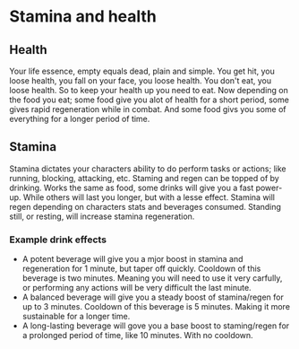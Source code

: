# Stamina and health

## Health

Your life essence, empty equals dead, plain and simple. You get hit, you loose health, you fall on your face, you loose health. You don't eat, you loose health. So to keep your health up you need to eat. Now depending on the food you eat; some food give you alot of health for a short period, some gives rapid regeneration while in combat. And some food givs you some of everything for a longer period of time.

## Stamina

Stamina dictates your characters ability to do perform tasks or actions; like running, blocking, attacking, etc. Staming and regen can be topped of by drinking. Works the same as food, some drinks will give you a fast power-up. While others will last you longer, but with a lesse effect. Stamina will regen depending on characters stats and beverages consumed. Standing still, or resting, will increase stamina regeneration.

### Example drink effects
* A potent beverage will give you a mjor boost in stamina and regeneration for 1 minute, but taper off quickly. Cooldown of this beverage is two minutes. Meaning you will need to use it very carfully, or performing any actions will be very difficult the last minute.
* A balanced beverage will give you a steady boost of stamina/regen for up to 3 minutes. Cooldown of this beverage is 5 minutes. Making it more sustainable for a longer time.
* A long-lasting beverage will gove you a base boost to staming/regen for a prolonged period of time, like 10 minutes. With no cooldown. 
